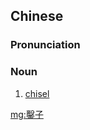 {{also|凿子}}
==Chinese==
{{zh-forms|s=凿子}}

===Pronunciation===
{{zh-pron
|m=záozi
|c=zok6 zi2
|cat=n
}}

===Noun===
{{zh-noun}}

# [[chisel]]

{{attention|zh}}

[[mg:鑿子]]